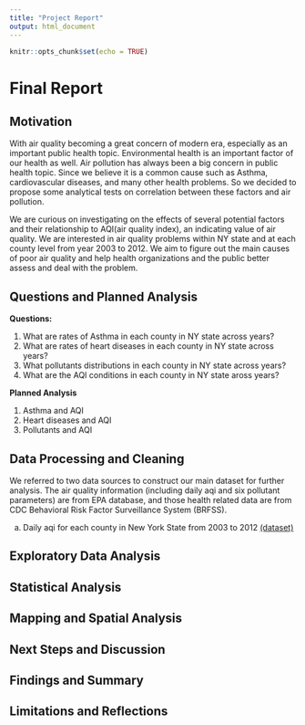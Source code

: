 ```yaml
---
title: "Project Report"
output: html_document
---
```


```r
knitr::opts_chunk$set(echo = TRUE)
```

# Final Report

## Motivation

With air quality becoming a great concern of modern era, especially as an important public health topic. Environmental health is an important factor of our health as well. Air pollution has always been a big concern in public health topic. Since we believe it is a common cause such as Asthma, cardiovascular diseases, and many other health problems. So we decided to propose some analytical tests on correlation between these factors and air pollution. 

We are curious on investigating on the effects of several potential factors and their relationship to AQI(air quality index), an indicating value of air quality. We are interested in air quality problems within NY state and at each county level from year 2003 to 2012. We aim to figure out the main causes of poor air quality and help health organizations and the public better assess and deal with the problem.


## Questions and Planned Analysis

**Questions:**

1. What are rates of Asthma in each county in NY state across years?
2. What are rates of heart diseases in each county in NY state across years?
3. What pollutants distributions in each county in NY state across years?
4. What are the AQI conditions in each county in NY state aross years?

**Planned Analysis**

1. Asthma and AQI
2. Heart diseases and AQI
3. Pollutants and AQI


## Data Processing and Cleaning

We referred to two data sources to construct our main dataset for further analysis. The air quality information (including daily aqi and six pollutant parameters) are from EPA database, and those health related data are from CDC Behavioral Risk Factor Surveillance System (BRFSS).

a. Daily aqi for each county in New York State from 2003 to 2012 [(dataset)](https://aqs.epa.gov/aqsweb/airdata/download_files.html#AQI)



## Exploratory Data Analysis


## Statistical Analysis


## Mapping and Spatial Analysis


## Next Steps and Discussion


## Findings and Summary


## Limitations and Reflections